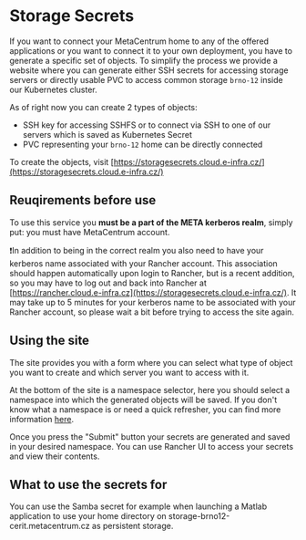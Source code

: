 # Storage Secrets

If you want to connect your MetaCentrum home to any of the offered applications or you want to connect it to your own deployment, you have to generate a specific set of objects. To simplify the process we provide a website where you can generate either SSH secrets for accessing storage servers or directly usable PVC to access common storage `brno-12` inside our Kubernetes cluster. 

As of right now you can create 2 types of objects:
- SSH key for accessing SSHFS or to connect via SSH to one of our servers which is saved as Kubernetes Secret
- PVC representing your `brno-12` home can be directly connected

To create the objects, visit 
[https://storagesecrets.cloud.e-infra.cz/](https://storagesecrets.cloud.e-infra.cz/)

## Reuqirements before use

To use this service you **must be a part of the META kerberos realm**, simply put: you must have MetaCentrum account.

❗️In addition to being in the correct realm you also need to have your
kerberos name associated with your Rancher account. This association
should happen automatically upon login to Rancher, but is a recent
addition, so you may have to log out and back into Rancher at
[https://rancher.cloud.e-infra.cz](https://storagesecrets.cloud.e-infra.cz/).
It may take up to 5 minutes for your kerberos name to be associated
with your Rancher account, so please wait a bit before trying to access
the site again.

## Using the site

The site provides you with a form where you can select what type of object
you want to create and which server you want to access with it.

At the bottom of the site is a namespace selector, here you should select
a namespace into which the generated objects will be saved. If you don't
know what a namespace is or need a quick refresher, you can find more
information [here](../rancher/quotas).

Once you press the "Submit" button your secrets are generated and
saved in your desired namespace. You can use Rancher UI to access
your secrets and view their contents.

## What to use the secrets for

You can use the Samba secret for example when launching a Matlab
application to use your home directory on storage-brno12-cerit.metacentrum.cz
as persistent storage.
